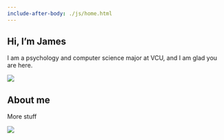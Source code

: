 ```yaml
---
include-after-body: ./js/home.html
---
```


::: {.section-2}

:::  {.community-backdrop}
::: {.community-background}
:::
:::

::: {.creating-softwares .scroll-spy .back-to-position}

::: {.text-wrap}

# Hi, I'm James {.left-align}
I am a psychology and computer science major at VCU, and I am glad you are here.

:::

::: {.img-wrap}

![](assets/buffet.png)

:::

:::

:::

::: {.section-2}

::: {.creating-softwares .scroll-spy .back-to-position}

::: {.text-wrap}

# About me
More stuff

:::

::: {.img-wrap}

![](assets/buffet.png)

:::

:::

:::

